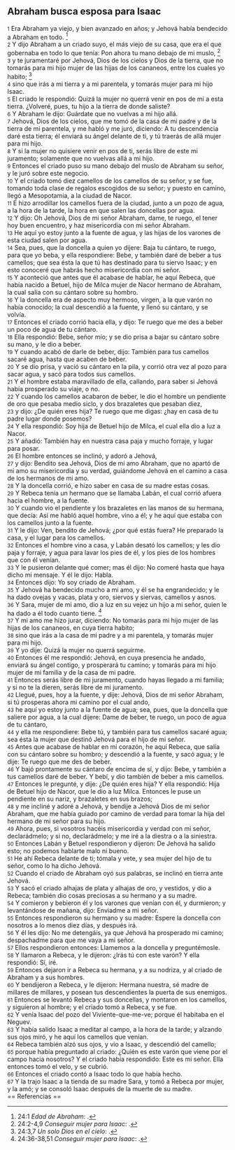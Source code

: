 == Abraham busca esposa para Isaac ==

{{anchor|1}} <small>1</small> Era Abraham ya viejo, y bien avanzado en años; y Jehová había bendecido a Abraham en todo. <ref>24:1 ''Edad de Abraham'': {{lib|LU|93|9|8}}.</ref><br>
{{anchor|2}} <small>2</small> Y dijo Abraham a un criado suyo, el más viejo de su casa, que era el que gobernaba en todo lo que tenía: Pon ahora tu mano debajo de mi muslo, <ref>24:2-4,9 ''Conseguir mujer para Isaac'': {{lib|LU|93|9|4}}.</ref><br>
{{anchor|3}} <small>3</small> y te juramentaré por Jehová, Dios de los cielos y Dios de la tierra, que no tomarás para mi hijo mujer de las hijas de los cananeos, entre los cuales yo habito; <ref>24:3,7 ''Un solo Dios en el cielo'': {{lib|LU|79|1|9}}.</ref><br>
{{anchor|4}} <small>4</small> sino que irás a mi tierra y a mi parentela, y tomarás mujer para mi hijo Isaac.<br>
{{anchor|5}} <small>5</small> El criado le respondió: Quizá la mujer no querrá venir en pos de mí a esta tierra. ¿Volveré, pues, tu hijo a la tierra de donde saliste?<br>
{{anchor|6}} <small>6</small> Y Abraham le dijo: Guárdate que no vuelvas a mi hijo allá.<br>
{{anchor|7}} <small>7</small> Jehová, Dios de los cielos, que me tomó de la casa de mi padre y de la tierra de mi parentela, y me habló y me juró, diciendo: A tu descendencia daré esta tierra; él enviará su ángel delante de ti, y tú traerás de allá mujer para mi hijo.<br>
{{anchor|8}} <small>8</small> Y si la mujer no quisiere venir en pos de ti, serás libre de este mi juramento; solamente que no vuelvas allá a mi hijo.<br>
{{anchor|9}} <small>9</small> Entonces el criado puso su mano debajo del muslo de Abraham su señor, y le juró sobre este negocio.<br>
{{anchor|10}} <small>10</small> Y el criado tomó diez camellos de los camellos de su señor, y se fue, tomando toda clase de regalos escogidos de su señor; y puesto en camino, llegó a Mesopotamia, a la ciudad de Nacor.<br>
{{anchor|11}} <small>11</small> E hizo arrodillar los camellos fuera de la ciudad, junto a un pozo de agua, a la hora de la tarde, la hora en que salen las doncellas por agua.<br>
{{anchor|12}} <small>12</small> Y dijo: Oh Jehová, Dios de mi señor Abraham, dame, te ruego, el tener hoy buen encuentro, y haz misericordia con mi señor Abraham.<br>
{{anchor|13}} <small>13</small> He aquí yo estoy junto a la fuente de agua, y las hijas de los varones de esta ciudad salen por agua.<br>
{{anchor|14}} <small>14</small> Sea, pues, que la doncella a quien yo dijere: Baja tu cántaro, te ruego, para que yo beba, y ella respondiere: Bebe, y también daré de beber a tus camellos; que sea ésta la que tú has destinado para tu siervo Isaac; y en esto conoceré que habrás hecho misericordia con mi señor.<br>
{{anchor|15}} <small>15</small> Y aconteció que antes que él acabase de hablar, he aquí Rebeca, que había nacido a Betuel, hijo de Milca mujer de Nacor hermano de Abraham, la cual salía con su cántaro sobre su hombro.<br>
{{anchor|16}} <small>16</small> Y la doncella era de aspecto muy hermoso, virgen, a la que varón no había conocido; la cual descendió a la fuente, y llenó su cántaro, y se volvía.<br>
{{anchor|17}} <small>17</small> Entonces el criado corrió hacia ella, y dijo: Te ruego que me des a beber un poco de agua de tu cántaro.<br>
{{anchor|18}} <small>18</small> Ella respondió: Bebe, señor mío; y se dio prisa a bajar su cántaro sobre su mano, y le dio a beber.<br>
{{anchor|19}} <small>19</small> Y cuando acabó de darle de beber, dijo: También para tus camellos sacaré agua, hasta que acaben de beber.<br>
{{anchor|20}} <small>20</small> Y se dio prisa, y vació su cántaro en la pila, y corrió otra vez al pozo para sacar agua, y sacó para todos sus camellos.<br>
{{anchor|21}} <small>21</small> Y el hombre estaba maravillado de ella, callando, para saber si Jehová había prosperado su viaje, o no.<br>
{{anchor|22}} <small>22</small> Y cuando los camellos acabaron de beber, le dio el hombre un pendiente de oro que pesaba medio siclo, y dos brazaletes que pesaban diez,<br>
{{anchor|23}} <small>23</small> y dijo: ¿De quién eres hija? Te ruego que me digas: ¿hay en casa de tu padre lugar donde posemos?<br>
{{anchor|24}} <small>24</small> Y ella respondió: Soy hija de Betuel hijo de Milca, el cual ella dio a luz a Nacor.<br>
{{anchor|25}} <small>25</small> Y añadió: También hay en nuestra casa paja y mucho forraje, y lugar para posar.<br>
{{anchor|26}} <small>26</small> El hombre entonces se inclinó, y adoró a Jehová,<br>
{{anchor|27}} <small>27</small> y dijo: Bendito sea Jehová, Dios de mi amo Abraham, que no apartó de mi amo su misericordia y su verdad, guiándome Jehová en el camino a casa de los hermanos de mi amo.<br>
{{anchor|28}} <small>28</small> Y la doncella corrió, e hizo saber en casa de su madre estas cosas.<br>
{{anchor|29}} <small>29</small> Y Rebeca tenía un hermano que se llamaba Labán, el cual corrió afuera hacia el hombre, a la fuente.<br>
{{anchor|30}} <small>30</small> Y cuando vio el pendiente y los brazaletes en las manos de su hermana, que decía: Así me habló aquel hombre, vino a él; y he aquí que estaba con los camellos junto a la fuente.<br>
{{anchor|31}} <small>31</small> Y le dijo: Ven, bendito de Jehová; ¿por qué estás fuera? He preparado la casa, y el lugar para los camellos.<br>
{{anchor|32}} <small>32</small> Entonces el hombre vino a casa, y Labán desató los camellos; y les dio paja y forraje, y agua para lavar los pies de él, y los pies de los hombres que con él venían.<br>
{{anchor|33}} <small>33</small> Y le pusieron delante qué comer; mas él dijo: No comeré hasta que haya dicho mi mensaje. Y él le dijo: Habla.<br>
{{anchor|34}} <small>34</small> Entonces dijo: Yo soy criado de Abraham.<br>
{{anchor|35}} <small>35</small> Y Jehová ha bendecido mucho a mi amo, y él se ha engrandecido; y le ha dado ovejas y vacas, plata y oro, siervos y siervas, camellos y asnos.<br>
{{anchor|36}} <small>36</small> Y Sara, mujer de mi amo, dio a luz en su vejez un hijo a mi señor, quien le ha dado a él todo cuanto tiene. <ref>24:36-38,51 ''Conseguir mujer para Isaac'': {{lib|LU|93|9|4}}.</ref><br>
{{anchor|37}} <small>37</small> Y mi amo me hizo jurar, diciendo: No tomarás para mi hijo mujer de las hijas de los cananeos, en cuya tierra habito;<br>
{{anchor|38}} <small>38</small> sino que irás a la casa de mi padre y a mi parentela, y tomarás mujer para mi hijo.<br>
{{anchor|39}} <small>39</small> Y yo dije: Quizá la mujer no querrá seguirme.<br>
{{anchor|40}} <small>40</small> Entonces él me respondió: Jehová, en cuya presencia he andado, enviará su ángel contigo, y prosperará tu camino; y tomarás para mi hijo mujer de mi familia y de la casa de mi padre.<br>
{{anchor|41}} <small>41</small> Entonces serás libre de mi juramento, cuando hayas llegado a mi familia; y si no te la dieren, serás libre de mi juramento.<br>
{{anchor|42}} <small>42</small> Llegué, pues, hoy a la fuente, y dije: Jehová, Dios de mi señor Abraham, si tú prosperas ahora mi camino por el cual ando,<br>
{{anchor|43}} <small>43</small> he aquí yo estoy junto a la fuente de agua; sea, pues, que la doncella que saliere por agua, a la cual dijere: Dame de beber, te ruego, un poco de agua de tu cántaro,<br>
{{anchor|44}} <small>44</small> y ella me respondiere: Bebe tú, y también para tus camellos sacaré agua; sea ésta la mujer que destinó Jehová para el hijo de mi señor.<br>
{{anchor|45}} <small>45</small> Antes que acabase de hablar en mi corazón, he aquí Rebeca, que salía con su cántaro sobre su hombro; y descendió a la fuente, y sacó agua; y le dije: Te ruego que me des de beber.<br>
{{anchor|46}} <small>46</small> Y bajó prontamente su cántaro de encima de sí, y dijo: Bebe, y también a tus camellos daré de beber. Y bebí, y dio también de beber a mis camellos.<br>
{{anchor|47}} <small>47</small> Entonces le pregunté, y dije: ¿De quién eres hija? Y ella respondió: Hija de Betuel hijo de Nacor, que le dio a luz Milca. Entonces le puse un pendiente en su nariz, y brazaletes en sus brazos;<br>
{{anchor|48}} <small>48</small> y me incliné y adoré a Jehová, y bendije a Jehová Dios de mi señor Abraham, que me había guiado por camino de verdad para tomar la hija del hermano de mi señor para su hijo.<br>
{{anchor|49}} <small>49</small> Ahora, pues, si vosotros hacéis misericordia y verdad con mi señor, declarádmelo; y si no, declarádmelo; y me iré a la diestra o a la siniestra.<br>
{{anchor|50}} <small>50</small> Entonces Labán y Betuel respondieron y dijeron: De Jehová ha salido esto; no podemos hablarte malo ni bueno.<br>
{{anchor|51}} <small>51</small> He ahí Rebeca delante de ti; tómala y vete, y sea mujer del hijo de tu señor, como lo ha dicho Jehová.<br>
{{anchor|52}} <small>52</small> Cuando el criado de Abraham oyó sus palabras, se inclinó en tierra ante Jehová.<br>
{{anchor|53}} <small>53</small> Y sacó el criado alhajas de plata y alhajas de oro, y vestidos, y dio a Rebeca; también dio cosas preciosas a su hermano y a su madre.<br>
{{anchor|54}} <small>54</small> Y comieron y bebieron él y los varones que venían con él, y durmieron; y levantándose de mañana, dijo: Enviadme a mi señor.<br>
{{anchor|55}} <small>55</small> Entonces respondieron su hermano y su madre: Espere la doncella con nosotros a lo menos diez días, y después irá.<br>
{{anchor|56}} <small>56</small> Y él les dijo: No me detengáis, ya que Jehová ha prosperado mi camino; despachadme para que me vaya a mi señor.<br>
{{anchor|57}} <small>57</small> Ellos respondieron entonces: Llamemos a la doncella y preguntémosle.<br>
{{anchor|58}} <small>58</small> Y llamaron a Rebeca, y le dijeron: ¿Irás tú con este varón? Y ella respondió: Sí, iré.<br>
{{anchor|59}} <small>59</small> Entonces dejaron ir a Rebeca su hermana, y a su nodriza, y al criado de Abraham y a sus hombres.<br>
{{anchor|60}} <small>60</small> Y bendijeron a Rebeca, y le dijeron: Hermana nuestra, sé madre de millares de millares, y posean tus descendientes la puerta de sus enemigos.<br>
{{anchor|61}} <small>61</small> Entonces se levantó Rebeca y sus doncellas, y montaron en los camellos, y siguieron al hombre; y el criado tomó a Rebeca, y se fue.<br>
{{anchor|62}} <small>62</small> Y venía Isaac del pozo del Viviente-que-me-ve; porque él habitaba en el Neguev.<br>
{{anchor|63}} <small>63</small> Y había salido Isaac a meditar al campo, a la hora de la tarde; y alzando sus ojos miró, y he aquí los camellos que venían.<br>
{{anchor|64}} <small>64</small> Rebeca también alzó sus ojos, y vio a Isaac, y descendió del camello;<br>
{{anchor|65}} <small>65</small> porque había preguntado al criado: ¿Quién es este varón que viene por el campo hacia nosotros? Y el criado había respondido: Este es mi señor. Ella entonces tomó el velo, y se cubrió.<br>
{{anchor|66}} <small>66</small> Entonces el criado contó a Isaac todo lo que había hecho.<br>
{{anchor|67}} <small>67</small> Y la trajo Isaac a la tienda de su madre Sara, y tomó a Rebeca por mujer, y la amó; y se consoló Isaac después de la muerte de su madre.<br>
== Referencias ==

<references />
